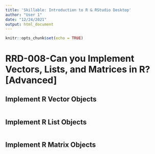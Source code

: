 ```yaml
---
title: 'Skillable: Introduction to R & RStudio Desktop'
author: "User 1"
date: "12/24/2021"
output: html_document
---
```


```r
knitr::opts_chunk$set(echo = TRUE)
```


# RRD-008-Can you Implement Vectors, Lists, and Matrices in R? [Advanced]

## Implement R Vector Objects
```r


```



## Implement R List Objects
```r



```


## Implement R Matrix Objects
```r






```




















